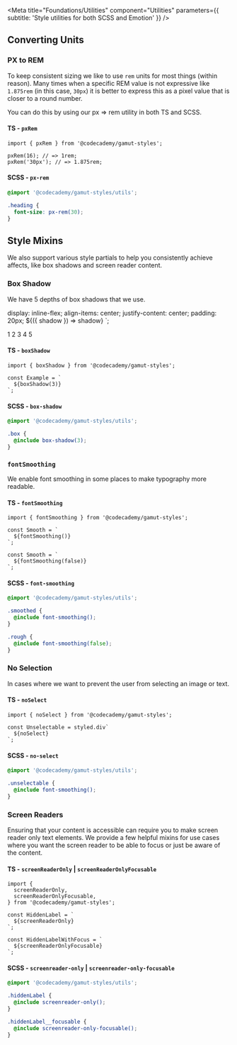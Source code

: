 
<Meta
  title="Foundations/Utilities"
  component="Utilities"
  parameters={{ subtitle: 'Style utilities for both SCSS and Emotion' }}
/>

## Converting Units

### PX to REM

To keep consistent sizing we like to use `rem` units for most things (within reason).
Many times when a specific REM value is not expressive like `1.875rem` (in this case, `30px`)
it is better to express this as a pixel value that is closer to a round number.

You can do this by using our px => rem utility in both TS and SCSS.

#### TS - `pxRem`

```tsx
import { pxRem } from '@codecademy/gamut-styles';

pxRem(16); // => 1rem;
pxRem('30px'); // => 1.875rem;
```

#### SCSS - `px-rem`

```scss
@import '@codecademy/gamut-styles/utils';

.heading {
  font-size: px-rem(30);
}
```

## Style Mixins

We also support various style partials to help you consistently achieve affects, like box shadows and screen reader content.

### Box Shadow

We have 5 depths of box shadows that we use.

  display: inline-flex;
  align-items: center;
  justify-content: center;
  padding: 20px;
  ${({ shadow }) => shadow}
`;

<Canvas column={5} withSource="none">
  <Box shadow={boxShadow(1)}>1</Box>
  <Box shadow={boxShadow(2)}>2</Box>
  <Box shadow={boxShadow(3)}>3</Box>
  <Box shadow={boxShadow(4)}>4</Box>
  <Box shadow={boxShadow(5)}>5</Box>
</Canvas>

#### TS - `boxShadow`

```tsx
import { boxShadow } from '@codecademy/gamut-styles';

const Example = `
  ${boxShadow(3)}
`;
```

#### SCSS - `box-shadow`

```scss
@import '@codecademy/gamut-styles/utils';

.box {
  @include box-shadow(3);
}
```

### `fontSmoothing`

We enable font smoothing in some places to make typography more readable.

#### TS - `fontSmoothing`

```tsx
import { fontSmoothing } from '@codecademy/gamut-styles';

const Smooth = `
  ${fontSmoothing()}
`;

const Smooth = `
  ${fontSmoothing(false)}
`;
```

#### SCSS - `font-smoothing`

```scss
@import '@codecademy/gamut-styles/utils';

.smoothed {
  @include font-smoothing();
}

.rough {
  @include font-smoothing(false);
}
```

### No Selection

In cases where we want to prevent the user from selecting an image or text.

#### TS - `noSelect`

```tsx
import { noSelect } from '@codecademy/gamut-styles';

const Unselectable = styled.div`
  ${noSelect}
`;
```

#### SCSS - `no-select`

```scss
@import '@codecademy/gamut-styles/utils';

.unselectable {
  @include font-smoothing();
}
```

### Screen Readers

Ensuring that your content is accessible can require you to make screen reader only text elements.
We provide a few helpful mixins for use cases where you want the screen reader to be able to focus or
just be aware of the content.

#### TS - `screenReaderOnly` | `screenReaderOnlyFocusable`

```tsx
import {
  screenReaderOnly,
  screenReaderOnlyFocusable,
} from '@codecademy/gamut-styles';

const HiddenLabel = `
  ${screenReaderOnly}
`;

const HiddenLabelWithFocus = `
  ${screenReaderOnlyFocusable}
`;
```

#### SCSS - `screenreader-only` | `screenreader-only-focusable`

```scss
@import '@codecademy/gamut-styles/utils';

.hiddenLabel {
  @include screenreader-only();
}

.hiddenLabel__focusable {
  @include screenreader-only-focusable();
}
```
